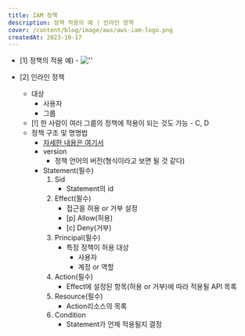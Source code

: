 ```yaml
---
title: IAM 정책
description: 정책 적용의 예 | 인라인 정책
cover: /content/blog/image/aws/aws-iam-logo.png
createdAt: 2023-10-17
---
```


- [1] 정책의 적용 예)
		- ![''](image/aws/iam002.png)

- [2] 인라인 정책
	- 대상 
		- 사용자
		- 그룹
	- [!] 한 사람이 여러 그룹의 정책에 적용이 되는 것도 가능
			- C, D
	- 정책 구조 및 명명법
		- [자세한 내용은 여기서](https://docs.aws.amazon.com/ko_kr/IAM/latest/UserGuide/reference_policies_grammar.html#policies-grammar-json)
		- version
			- 정책 언어의 버전(형식이라고 보면 될 것 같다)
		- Statement(필수)
			1. Sid
				- Statement의 id
			2. Effect(필수)
				- 접근을 허용 or 거부 설정
				- [p] Allow(허용)
				- [c]  Deny(거부)
			3. Principal(필수)
				- 특정 정책이 허용 대상
					- 사용자
					- 계정 or 역할
			4. Action(필수)
				- Effect에 설정된 항목(허용 or 거부)에 따라 적용될 API 목록
			5. Resource(필수)
				- Action리소스의 목록
			6. Condition
				- Statement가 언제 적용될지 결정
		
